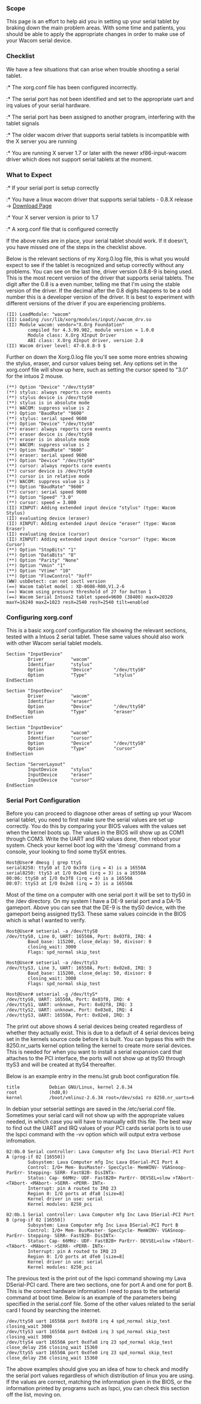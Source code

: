 === Scope ===

This page is an effort to help aid you in setting up your serial tablet by braking down the main problem areas. With some
time and patients, you should be able to apply the appropriate changes in order to make use of your Wacom serial device.

=== Checklist ===

We have a few situations that can arise when trouble shooting a serial tablet.
:* The xorg.conf file has been configured incorrectly.
:* The serial port has not been identified and set to the appropriate uart and irq values of your serial hardware.
:* The serial port has been assigned to another program, interfering with the tablet signals
:* The older wacom driver that supports serial tablets is incompatible with the X server you are running
:* You are running X server 1.7 or later with the newer xf86-input-wacom driver which does not support serial tablets at the moment.

=== What to Expect ===

:* If your serial port is setup correctly
:* You have a linux wacom driver that supports serial tablets - 0.8.X release -> [https://sourceforge.net/projects/linuxwacom/files/ Download Page]
:* Your X server version is prior to 1.7
:* A xorg.conf file that is configured correctly

If the above rules are in place, your serial tablet should work. If it doesn't, you have missed one of the steps in the checklist above. 

Below is the relevant sections of my Xorg.0.log file, this is what you would expect to see if the tablet is recognized and setup correctly without any problems. You can see on the last line, driver version 0.8.8-9 is being used. This is the most recent version of the driver that supports serial tablets. The digit after the 0.8 is a even number, telling me that I'm using the stable version of the driver. If the decimal after the 0.8 digits happens to be a odd number this is a developer version of the driver. It is best to experiment with different versions of the driver if you are experiencing problems.

<pre>
(II) LoadModule: "wacom"
(II) Loading /usr/lib/xorg/modules/input//wacom_drv.so
(II) Module wacom: vendor="X.Org Foundation"
        compiled for 4.3.99.902, module version = 1.0.0
        Module class: X.Org XInput Driver
        ABI class: X.Org XInput driver, version 2.0
(II) Wacom driver level: 47-0.8.8-9 $
</pre>

Further on down the Xorg.0.log file you'll see some more entries showing the stylus, eraser, and cursor values being set. Any options set in the xorg.conf file will show up here, such as setting the cursor speed to "3.0" for the intuos 2 mouse.

<pre>
(**) Option "Device" "/dev/ttyS0"
(**) stylus: always reports core events
(**) stylus device is /dev/ttyS0
(**) stylus is in absolute mode
(**) WACOM: suppress value is 2
(**) Option "BaudRate" "9600"
(**) stylus: serial speed 9600
(**) Option "Device" "/dev/ttyS0"
(**) eraser: always reports core events
(**) eraser device is /dev/ttyS0
(**) eraser is in absolute mode
(**) WACOM: suppress value is 2
(**) Option "BaudRate" "9600"
(**) eraser: serial speed 9600
(**) Option "Device" "/dev/ttyS0"
(**) cursor: always reports core events
(**) cursor device is /dev/ttyS0
(**) cursor is in relative mode
(**) WACOM: suppress value is 2
(**) Option "BaudRate" "9600"
(**) cursor: serial speed 9600
(**) Option "Speed" "3.0"
(**) cursor: speed = 3.000
(II) XINPUT: Adding extended input device "stylus" (type: Wacom Stylus)
(II) evaluating device (eraser)
(II) XINPUT: Adding extended input device "eraser" (type: Wacom Eraser)
(II) evaluating device (cursor)
(II) XINPUT: Adding extended input device "cursor" (type: Wacom Cursor)
(**) Option "StopBits" "1"
(**) Option "DataBits" "8"
(**) Option "Parity" "None"
(**) Option "Vmin" "1"
(**) Option "Vtime" "10"
(**) Option "FlowControl" "Xoff"
(WW) usbDetect: can not ioctl version
(==) Wacom tablet model : XD-0608-R00,V1.2-6
(==) Wacom using pressure threshold of 27 for button 1
(==) Wacom Serial Intuos2 tablet speed=9600 (38400) maxX=20320 maxY=16240 maxZ=1023 resX=2540 resY=2540 tilt=enabled
</pre>

=== Configuring xorg.conf ===

This is a basic xorg.conf configuration file showing the relevant sections, tested with a Intuos 2 serial tablet. These same values should also work with other Wacom serial tablet models. 

<pre>
Section "InputDevice"
        Driver          "wacom"
        Identifier      "stylus"
        Option          "Device"        "/dev/ttyS0"
        Option          "Type"          "stylus"
EndSection

Section "InputDevice"
        Driver          "wacom"
        Identifier      "eraser"
        Option          "Device"        "/dev/ttyS0"
        Option          "Type"          "eraser"
EndSection

Section "InputDevice"
        Driver          "wacom"
        Identifier      "cursor"
        Option          "Device"        "/dev/ttyS0"
        Option          "Type"          "cursor"
EndSection

Section "ServerLayout"
        InputDevice     "stylus" 
        InputDevice     "eraser" 
        InputDevice     "cursor" 
EndSection
</pre>

=== Serial Port Configuration ===

Before you can proceed to diagnose other areas of setting up your Wacom serial tablet, you need to first make sure the serial values are set up correctly. You do this by comparing your BIOS values with the values set when the kernel boots up. The values in the BIOS will show up as COM1 through COM3. Write the UART and IRQ values done, then reboot your system. Check your kernel boot log with the 'dmesg' command from a console, your looking to find some ttySX entries.

<pre>
Host@User# dmesg | grep ttyS
serial8250: ttyS0 at I/O 0x3f8 (irq = 4) is a 16550A
serial8250: ttyS3 at I/O 0x2e8 (irq = 3) is a 16550A
00:06: ttyS0 at I/O 0x3f8 (irq = 4) is a 16550A
00:07: ttyS3 at I/O 0x2e8 (irq = 3) is a 16550A
</pre>

Most of the time on a computer with one serial port it will be set to ttyS0 in the /dev directory. On my system I have a DE-9 serial port and a DA-15 gameport. Above you can see that the DE-9 is the ttyS0 device, with the gameport being assigned ttyS3. These same values coincide in the BIOS which is what I wanted to verify. 

<pre>
Host@User# setserial -a /dev/ttyS0
/dev/ttyS0, Line 0, UART: 16550A, Port: 0x03f8, IRQ: 4
        Baud_base: 115200, close_delay: 50, divisor: 0
        closing_wait: 3000
        Flags: spd_normal skip_test

Host@User# setserial -a /dev/ttyS3
/dev/ttyS3, Line 3, UART: 16550A, Port: 0x02e8, IRQ: 3
        Baud_base: 115200, close_delay: 50, divisor: 0
        closing_wait: 3000
        Flags: spd_normal skip_test

Host@User# setserial -g /dev/ttyS*
/dev/ttyS0, UART: 16550A, Port: 0x03f8, IRQ: 4
/dev/ttyS1, UART: unknown, Port: 0x02f8, IRQ: 3
/dev/ttyS2, UART: unknown, Port: 0x03e8, IRQ: 4
/dev/ttyS3, UART: 16550A, Port: 0x02e8, IRQ: 3
</pre>

The print out above shows 4 serial devices being created regardless of whether they actually exist. This is due to a default of 4 serial devices being set in the kernels source code before it is built. You can bypass this with the 8250.nr_uarts kernel option telling the kernel to create more serial devices. This is needed for when you want to install a serial expansion card that attaches to the PCI interface, the ports will not show up at ttyS0 through ttyS3 and will be created at ttyS4 thereafter.

Below is an example entry in the menu.lst grub boot configuration file. 

<pre>
title           Debian GNU/Linux, kernel 2.6.34
root            (hd0,0)
kernel          /boot/vmlinuz-2.6.34 root=/dev/sda1 ro 8250.nr_uarts=6
</pre>

In debian your setserial settings are saved in the /etc/serial.conf file. Sometimes your serial card will not show up with the appropriate values needed, in which case you will have to manually edit this file. The best way to find out the UART and IRQ values of your PCI cards serial ports is to use the lspci command with the -vv option which will output extra verbose infromation. 

<pre>
02:0b.0 Serial controller: Lava Computer mfg Inc Lava DSerial-PCI Port A (prog-if 02 [16550])
        Subsystem: Lava Computer mfg Inc Lava DSerial-PCI Port A
        Control: I/O+ Mem- BusMaster- SpecCycle- MemWINV- VGASnoop- ParErr- Stepping- SERR- FastB2B- DisINTx-
        Status: Cap- 66MHz- UDF- FastB2B+ ParErr- DEVSEL=slow >TAbort- <TAbort- <MAbort- >SERR- <PERR- INTx-
        Interrupt: pin A routed to IRQ 23
        Region 0: I/O ports at dfa8 [size=8]
        Kernel driver in use: serial
        Kernel modules: 8250_pci

02:0b.1 Serial controller: Lava Computer mfg Inc Lava DSerial-PCI Port B (prog-if 02 [16550])
        Subsystem: Lava Computer mfg Inc Lava DSerial-PCI Port B
        Control: I/O+ Mem- BusMaster- SpecCycle- MemWINV- VGASnoop- ParErr- Stepping- SERR- FastB2B- DisINTx-
        Status: Cap- 66MHz- UDF- FastB2B+ ParErr- DEVSEL=slow >TAbort- <TAbort- <MAbort- >SERR- <PERR- INTx-
        Interrupt: pin A routed to IRQ 23
        Region 0: I/O ports at dfe0 [size=8]
        Kernel driver in use: serial
        Kernel modules: 8250_pci
</pre>

The previous text is the print out of the lspci command showing my Lava DSerial-PCI card. There are two sections, one for port A and one for port B. This is the correct hardware information I need to pass to the setserial command at boot time. Below is an example of the parameters being specified in the serial.conf file. Some of the other values related to the serial card I found by searching the internet.

<pre>
/dev/ttyS0 uart 16550A port 0x03f8 irq 4 spd_normal skip_test closing_wait 3000
/dev/ttyS3 uart 16550A port 0x02e8 irq 3 spd_normal skip_test closing_wait 3000
/dev/ttyS4 uart 16550A port 0xdfa8 irq 23 spd_normal skip_test close_delay 256 closing_wait 15360
/dev/ttyS5 uart 16550A port 0xdfe0 irq 23 spd_normal skip_test close_delay 256 closing_wait 15360
</pre>

The above examples should give you an idea of how to check and modify the serial port values regardless of which distribution of linux you are using. If the values are correct, matching the information given in the BIOS, or the information printed by programs such as lspci, you can check this section off the list, moving on.